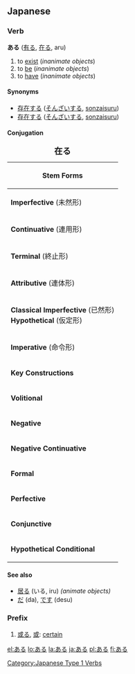 ==Japanese==

===Verb===
'''ある''' ([[有る]], [[在る]], aru)

# to [[exist]] (''inanimate objects'')
# to [[be]] (''inanimate objects'')
# to [[have]] (''inanimate objects'')

====Synonyms====
* [[存在]]する ([[そんざい]]する, [[sonzai]]suru)
* [[存在する]] ([[そんざいする]], [[sonzaisuru]])

====Conjugation====
{| border="2" cellpadding="4" cellspacing="0" style="margin: 1em 1em 1em 0; background: #fffff9; border: 1px #aaa solid; border-collapse: collapse;"
|+ <big>'''在る'''</big>
|-
! bgcolor="#faf9b2" colspan="4" | '''Stem Forms'''
|-
| bgcolor="#ffffec" | '''Imperfective''' (未然形) || 在ら || あら || ''ara''
|-
| bgcolor="#ffffec" | '''Continuative''' (連用形) || 在り || あり || ''ari''
|-
| bgcolor="#ffffec" | '''Terminal''' (終止形)     || 在る || ある || ''aru''
|-
| bgcolor="#ffffec" | '''Attributive''' (連体形)  || 在る || ある || ''aru''
|-
| bgcolor="#ffffec" | '''Classical Imperfective''' (已然形)<br>'''Hypothetical''' (仮定形) || 在れ || あれ || ''are''
|-
| bgcolor="#ffffec" | '''Imperative''' (命令形)   || 在れ || あれ || ''are''
|- <!-- ****These complex forms don't exist for ある.*******
! bgcolor="#faf9b2" colspan="4" | '''Complex Forms'''
|-
| bgcolor="#ffffec" | '''Passive''' (受動態)      || 在られる || あられる || ''arareru''
|-
| bgcolor="#ffffec" | '''Causative''' (使役態)    || 在らせる<br>有らす || あらせる<br>あらす || ''araseru<br>arasu''
|-
| bgcolor="#ffffec" | '''Potential''' (可能法)    || 在れる || あれる || ''areru''
|- -->
! bgcolor="#faf9b2" colspan="4" | '''Key Constructions'''
|-
| bgcolor="#ffffec" | '''Volitional'''           || 在ろう || あろう || ''arō''
|-
| bgcolor="#ffffec" | '''Negative'''             || [[無い]] || [[ない]] || ''nai''
|-
| bgcolor="#ffffec" | '''Negative Continuative'''|| 無くて || なくて || ''nakute''
|-
| bgcolor="#ffffec" | '''Formal'''               || 在ります || [[あります]] || ''[[arimasu]]''
|-
| bgcolor="#ffffec" | '''Perfective'''           || 在った || あった || ''atta''
|-
| bgcolor="#ffffec" | '''Conjunctive'''          || 在って || あって || ''atte''
|-
| bgcolor="#ffffec" | '''Hypothetical Conditional'''||在れば||あれば || ''areba''
|}

====See also====
*[[居る]] (いる, iru) ''(animate objects)''
*[[だ]] (da), [[です]] (desu)

===Prefix===
{{ja-pos|h|prefix|rom=aru}}

# [[或る]], [[或]]: [[certain]]

[[Category:Japanese Type 1 Verbs]]

[[el:ある]]
[[lo:ある]]
[[la:ある]]
[[ja:ある]]
[[pl:ある]]
[[fi:ある]]
